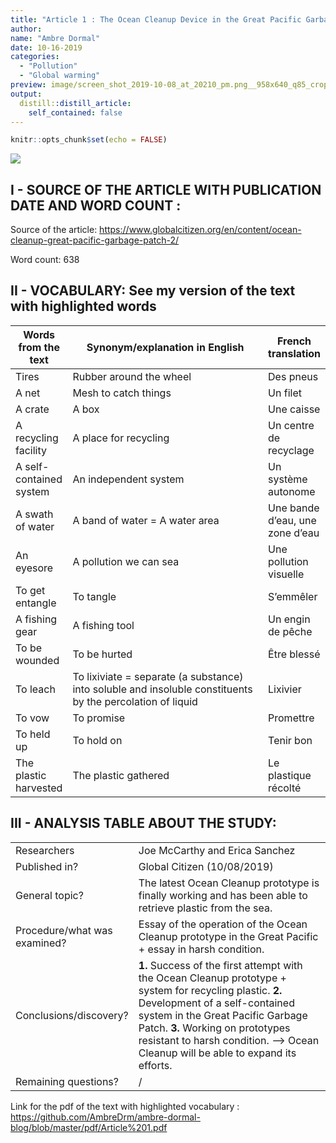 ```yaml
---
title: "Article 1 : The Ocean Cleanup Device in the Great Pacific Garbage Patch Is Finally Working"
author:
name: "Ambre Dormal"
date: 10-16-2019
categories:
  - "Pollution"
  - "Global warming"
preview: image/screen_shot_2019-10-08_at_20210_pm.png__958x640_q85_crop_subsampling-2_upscale.png
output:
  distill::distill_article:
    self_contained: false
---
```


```r
knitr::opts_chunk$set(echo = FALSE)
```


![](image/Ocean Cleanup.png)

## I - SOURCE OF THE ARTICLE WITH PUBLICATION DATE AND WORD COUNT : 

Source of the article: <https://www.globalcitizen.org/en/content/ocean-cleanup-great-pacific-garbage-patch-2/>

Word count: 638

## II - VOCABULARY: See my version of the text with highlighted words 

| Words from the text     | Synonym/explanation in English                                                                              | French translation              |
| ----------------------- | ----------------------------------------------------------------------------------------------------------- | ------------------------------- |
| Tires                   | Rubber around the wheel                                                                                     | Des pneus                       |
| A net                   | Mesh to catch things                                                                                        | Un filet                        |
| A crate                 | A box                                                                                                       | Une caisse                      |
| A recycling facility    | A place for recycling                                                                                       | Un centre de recyclage          |
| A self-contained system | An independent system                                                                                       | Un système autonome             |
| A swath of water        | A band of water = A water area                                                                              | Une bande d'eau, une zone d'eau |
| An eyesore              | A pollution we can sea                                                                                      | Une pollution visuelle          |
| To get entangle         | To tangle                                                                                                   | S'emmêler                       |
| A fishing gear          | A fishing tool                                                                                              | Un engin de pêche               |
| To be wounded           | To be hurted                                                                                                | Être blessé                     |
| To leach                |  To lixiviate = separate (a substance) into soluble and insoluble constituents by the percolation of liquid | Lixivier                        |
| To vow                  | To promise                                                                                                  | Promettre                       |
| To held up              | To hold on                                                                                                  | Tenir bon                       |
| The plastic harvested   | The plastic gathered                                                                                        | Le plastique récolté            |

## III - ANALYSIS TABLE ABOUT THE STUDY: 

|                              |                                                                     |
| ---------------------------- | ------------------------------------------------------------------- |
| Researchers                  | Joe McCarthy and Erica Sanchez     |
| Published in?                |  Global Citizen (10/08/2019)       |
| General topic?               |  The latest Ocean Cleanup prototype is finally working and has been able to retrieve plastic from the sea.                         |
| Procedure/what was examined? |Essay of the operation of the Ocean Cleanup  prototype in the Great Pacific + essay in harsh condition.|
| Conclusions/discovery?       |   __1.__ Success of the first attempt with the Ocean Cleanup prototype + system for recycling plastic. __2.__ Development of a self-contained system in the Great Pacific Garbage Patch. __3.__ Working on prototypes resistant to harsh condition.        --> Ocean Cleanup will be able to expand its efforts.     |
| Remaining questions?         |/|

Link for the pdf of the text with highlighted vocabulary : <https://github.com/AmbreDrm/ambre-dormal-blog/blob/master/pdf/Article%201.pdf>




